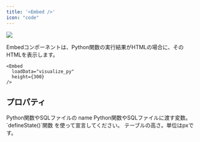 ```yaml
---
title: '<Embed />'
icon: "code"
---
```


<Frame>
  <img src="/assets/images/pages/embed.jpg" />
</Frame>

Embedコンポーネントは、Python関数の実行結果がHTMLの場合に、そのHTMLを表示します。

```tsx
<Embed 
  loadData="visualize_py" 
  height={300}
/>
```

## プロパティ

<ParamField path="loadData" type="string" required>
  Python関数やSQLファイルの name
</ParamField>

<ParamField path="variables" type="{ [key: string]: any }">
  Python関数やSQLファイルに渡す変数。 `defineState()`関数 を使って宣言してください。
</ParamField>

<ParamField path="height" type="number">
  テーブルの高さ。単位はpxです。
</ParamField>